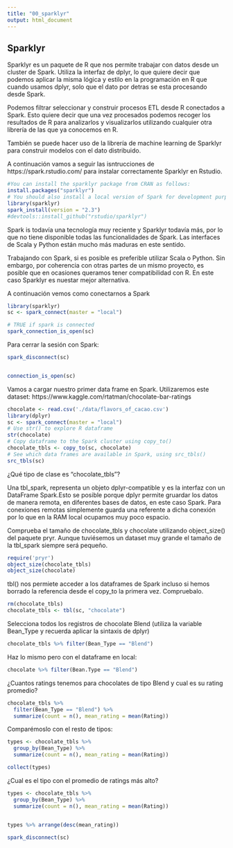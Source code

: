 ```yaml
---
title: "00_sparklyr"
output: html_document
---
```


## Sparklyr

Sparklyr es un paquete de R que nos permite trabajar con datos desde un cluster de Spark. Utiliza la interfaz de dplyr, lo que quiere decir que podemos aplicar la misma lógica y estilo en la programación en R que cuando usamos dplyr, solo que el dato por detras se esta procesando desde Spark.

Podemos filtrar seleccionar y construir procesos ETL desde R conectados a Spark. Esto quiere decir que una vez procesados podemos recoger los resultados de R para analizarlos y visualizarlos utilizando cualquier otra librería de las que ya conocemos en R. 

También se puede hacer uso de la librería de machine learning de Sparklyr para construir modelos con el dato distribuido. 

A continuación vamos a seguir las isntrucciones de https://spark.rstudio.com/ para instalar correctamente Sparklyr en Rstudio.


```r
#You can install the sparklyr package from CRAN as follows:
install.packages("sparklyr")
# You should also install a local version of Spark for development purposes:
library(sparklyr)
spark_install(version = "2.3")
#devtools::install_github("rstudio/sparklyr")

```

Spark is todavía una tecnología muy reciente y Sparklyr todavía más, por lo que no tiene disponible todas las funcionalidades de Spark. Las interfaces de Scala y Python están mucho más maduras en este sentido. 

Trabajando con Spark, si es posible es preferible utilizar Scala o Python. Sin embargo, por coherencia con otras partes de un mismo proyecto, es posible que en ocasiones queramos tener compatibilidad con R. En este caso Sparklyr es nuestar mejor alternativa. 

A continuación vemos como conectarnos a Spark

```r
library(sparklyr)
sc <- spark_connect(master = "local")

# TRUE if spark is connected 
spark_connection_is_open(sc)
```

Para cerrar la sesión con Spark:

```r
spark_disconnect(sc)


connection_is_open(sc)
```


Vamos a cargar nuestro primer data frame en Spark. Utilizaremos este dataset: https://www.kaggle.com/rtatman/chocolate-bar-ratings

```r
chocolate <- read.csv('./data/flavors_of_cacao.csv')
library(dplyr)
sc <- spark_connect(master = "local")
# Use str() to explore R dataframe
str(chocolate)
# Copy dataframe to the Spark cluster using copy_to() 
chocolate_tbls <- copy_to(sc, chocolate)
# See which data frames are available in Spark, using src_tbls()
src_tbls(sc)
```

¿Qué tipo de clase es "chocolate_tbls"?

Una tbl_spark, representa un objeto dplyr-compatible y es la interfaz con un DataFrame Spark.Esto se posible porque dplyr permite gruardar los datos de manera remota, en diferentes bases de datos, en este caso Spark. Para conexiones remotas simplemente guarda una referente a dicha conexión por lo que en la RAM local ocupamos muy poco espacio.

Comprueba el tamaño de chocolate_tbls y chocolate utilizando object_size() del paquete pryr. Aunque tuviésemos un dataset muy grande el tamaño de la tbl_spark siempre será pequeño.

```r
require('pryr')
object_size(chocolate_tbls)
object_size(chocolate)
```

tbl() nos permiete acceder a los dataframes de Spark incluso si hemos borrado la referencia desde el copy_to la primera vez. Compruebalo. 

```r
rm(chocolate_tbls)
chocolate_tbls <- tbl(sc, "chocolate")
```


Selecciona todos los registros de chocolate Blend (utiliza la variable Bean_Type y recuerda aplicar la sintaxis de dplyr)

```r
chocolate_tbls %>% filter(Bean_Type == "Blend")
```

Haz lo mismo pero con el dataframe en local:

```r
chocolate %>% filter(Bean.Type == "Blend")
```

¿Cuantos ratings tenemos para chocolates de tipo Blend y cual es su rating promedio?

```r
chocolate_tbls %>% 
  filter(Bean_Type == "Blend") %>%
  summarize(count = n(), mean_rating = mean(Rating))

```

Comparémoslo con el resto de tipos:

```r
types <- chocolate_tbls %>% 
  group_by(Bean_Type) %>%
  summarize(count = n(), mean_rating = mean(Rating))

collect(types)
```

¿Cual es el tipo con el promedio de ratings más alto?

```r
types <- chocolate_tbls %>% 
  group_by(Bean_Type) %>%
  summarize(count = n(), mean_rating = mean(Rating))
  

types %>% arrange(desc(mean_rating))
```

```r
spark_disconnect(sc)
```